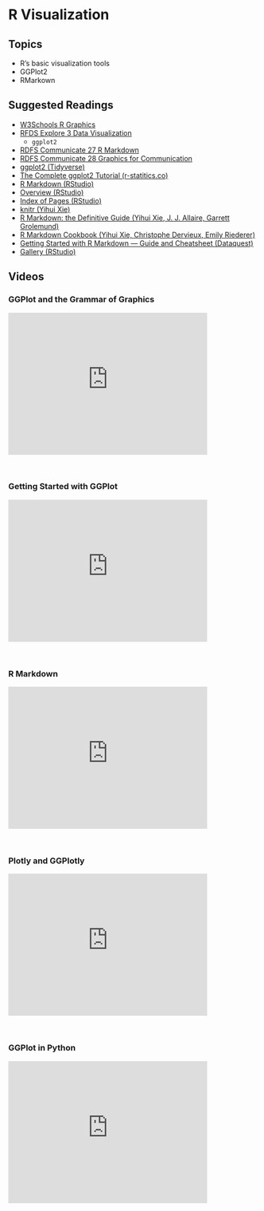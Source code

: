 # R Visualization

## Topics

-   R's basic visualization tools
-   GGPlot2
-   RMarkown

## Suggested Readings

-   [W3Schools R Graphics](https://www.w3schools.com/r/r_graph_plot.asp)
-   [RFDS Explore 3 Data Visualization](https://r4ds.had.co.nz/data-visualisation.html)
    -   `ggplot2`
-   [RDFS Communicate 27 R Markdown](https://r4ds.had.co.nz/r-markdown.html)
-   [RDFS Communicate 28 Graphics for Communication](https://r4ds.had.co.nz/graphics-for-communication.html)
-   [ggplot2 (Tidyverse)](https://ggplot2.tidyverse.org/)
-   [The Complete ggplot2 Tutorial (r-statitics.co)](http://r-statistics.co/Complete-Ggplot2-Tutorial-Part1-With-R-Code.html)
-   [R Markdown (RStudio)](https://rmarkdown.rstudio.com/lesson-1.html)
-   [Overview (RStudio)](https://rmarkdown.rstudio.com/lesson-1.html)
-   [Index of Pages (RStudio)](https://rmarkdown.rstudio.com/articles.html)
-   [knitr (Yihui Xie)](https://yihui.org/knitr/)
-   [R Markdown: the Definitive Guide (Yihui Xie, J. J. Allaire, Garrett Grolemund)](https://bookdown.org/yihui/rmarkdown)
-   [R Markdown Cookbook (Yihui Xie, Christophe Dervieux, Emily Riederer)](https://bookdown.org/yihui/rmarkdown-cookbook/)
-   [Getting Started with R Markdown — Guide and Cheatsheet (Dataquest)](https://www.dataquest.io/blog/r-markdown-guide-cheatsheet/)
-   [Gallery (RStudio)](https://rmarkdown.rstudio.com/gallery.html)

## Videos

### GGPlot and the Grammar of Graphics

<iframe id="kmsembed-1_jun909j7" width="400" height="285" src="https://343772-1.kaf.kaltura.com/embed/secure/iframe/entryId/1_jun909j7/uiConfId/50243942/pbc/353035032/st/0" class="kmsembed" allowfullscreen webkitallowfullscreen mozAllowFullScreen allow="autoplay *; fullscreen *; encrypted-media *" referrerPolicy="no-referrer-when-downgrade" sandbox="allow-downloads allow-forms allow-same-origin allow-scripts allow-top-navigation allow-pointer-lock allow-popups allow-modals allow-orientation-lock allow-popups-to-escape-sandbox allow-presentation allow-top-navigation-by-user-activation" frameborder="0" title="DS 5100 M12 GGPlot and the Grammar of Graphics"></iframe><br />

### Getting Started with GGPlot

<iframe id="kmsembed-1_nzodp9r1" width="400" height="285" src="https://343772-1.kaf.kaltura.com/embed/secure/iframe/entryId/1_nzodp9r1/uiConfId/50243942/pbc/353035032/st/0" class="kmsembed" allowfullscreen webkitallowfullscreen mozAllowFullScreen allow="autoplay *; fullscreen *; encrypted-media *" referrerPolicy="no-referrer-when-downgrade" sandbox="allow-downloads allow-forms allow-same-origin allow-scripts allow-top-navigation allow-pointer-lock allow-popups allow-modals allow-orientation-lock allow-popups-to-escape-sandbox allow-presentation allow-top-navigation-by-user-activation" frameborder="0" title="DS 5100 M12 Getting Started with GGPlot"></iframe><br />

### R Markdown

<iframe id="kmsembed-1_1mv88mg1" width="400" height="285" src="https://343772-1.kaf.kaltura.com/embed/secure/iframe/entryId/1_1mv88mg1/uiConfId/50243942/pbc/353035032/st/0" class="kmsembed" allowfullscreen webkitallowfullscreen mozAllowFullScreen allow="autoplay *; fullscreen *; encrypted-media *" referrerPolicy="no-referrer-when-downgrade" sandbox="allow-downloads allow-forms allow-same-origin allow-scripts allow-top-navigation allow-pointer-lock allow-popups allow-modals allow-orientation-lock allow-popups-to-escape-sandbox allow-presentation allow-top-navigation-by-user-activation" frameborder="0" title="DS 5100 M12 R Markdown"></iframe><br />

### Plotly and GGPlotly

<iframe id="kmsembed-1_llkxqifs" width="400" height="285" src="https://343772-1.kaf.kaltura.com/embed/secure/iframe/entryId/1_llkxqifs/uiConfId/50243942/pbc/353035032/st/0" class="kmsembed" allowfullscreen webkitallowfullscreen mozAllowFullScreen allow="autoplay *; fullscreen *; encrypted-media *" referrerPolicy="no-referrer-when-downgrade" sandbox="allow-downloads allow-forms allow-same-origin allow-scripts allow-top-navigation allow-pointer-lock allow-popups allow-modals allow-orientation-lock allow-popups-to-escape-sandbox allow-presentation allow-top-navigation-by-user-activation" frameborder="0" title="DS 5100 M12 Plotly and GGPlotly"></iframe><br />

### GGPlot in Python

<iframe id="kmsembed-1_0a6erij4" width="400" height="285" src="https://343772-1.kaf.kaltura.com/embed/secure/iframe/entryId/1_0a6erij4/uiConfId/50243942/pbc/353035032/st/0" class="kmsembed" allowfullscreen webkitallowfullscreen mozAllowFullScreen allow="autoplay *; fullscreen *; encrypted-media *" referrerPolicy="no-referrer-when-downgrade" sandbox="allow-downloads allow-forms allow-same-origin allow-scripts allow-top-navigation allow-pointer-lock allow-popups allow-modals allow-orientation-lock allow-popups-to-escape-sandbox allow-presentation allow-top-navigation-by-user-activation" frameborder="0" title="DS 5100 M12 GGPlot in Python"></iframe><br />
